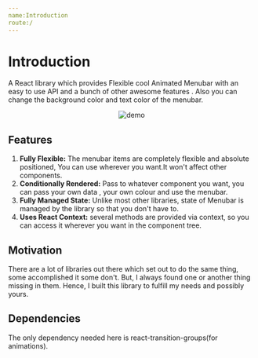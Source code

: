 ```yaml
---
name:Introduction
route:/
---
```

# Introduction


A React library which provides Flexible cool Animated Menubar with an easy to use API and a bunch of other awesome features . Also you can change the background color and text color of the menubar.


<center><img src={Image} alt='demo'/></center>

## Features

1. **Fully Flexible:** The menubar items are completely flexible and absolute positioned, You can use wherever you want.It won't affect other components.
2. **Conditionally Rendered:** Pass to whatever component you want, you can pass your own data , your own colour and use the menubar.
3. **Fully Managed State:** Unlike most other libraries, state of Menubar is managed by the library so that you don't have to.
4. **Uses React Context:** several methods are provided via context, so you can access it wherever you want in the component tree.

## Motivation

There are a lot of libraries out there which set out to do the same thing, some accomplished it some don't. But, I always found one or another thing missing in them. Hence, I built this library to fulfill my needs and possibly yours.


## Dependencies

The only dependency needed here is react-transition-groups(for animations).

